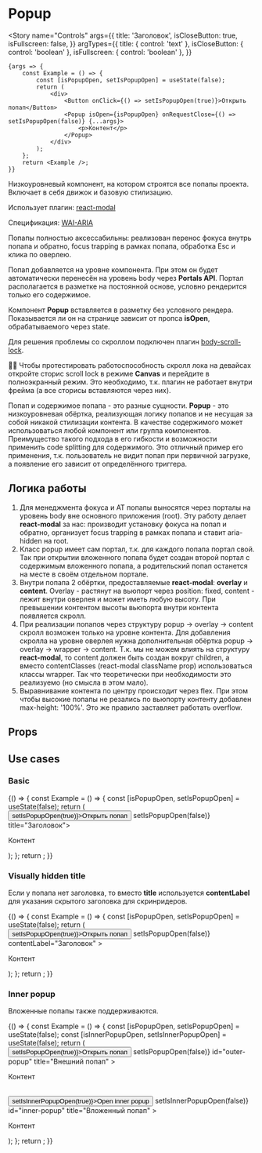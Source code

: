 
<Meta title="Standart / Popup" component={Popup} decorators={[centeredDecorator]} />

# Popup

<Story
    name="Controls"
    args={{
        title: 'Заголовок',
        isCloseButton: true,
        isFullscreen: false,
    }}
    argTypes={{
        title: { control: 'text' },
        isCloseButton: { control: 'boolean' },
        isFullscreen: { control: 'boolean' },
    }}
>
    {args => {
        const Example = () => {
            const [isPopupOpen, setIsPopupOpen] = useState(false);
            return (
                <div>
                    <Button onClick={() => setIsPopupOpen(true)}>Открыть попап</Button>
                    <Popup isOpen={isPopupOpen} onRequestClose={() => setIsPopupOpen(false)} {...args}>
                        <p>Контент</p>
                    </Popup>
                </div>
            );
        };
        return <Example />;
    }}
</Story>

Низкоуровневый компонент, на котором строятся все попапы проекта. Включает в себя движок и базовую стилизацию.

Использует плагин: [react-modal](http://reactcommunity.org/react-modal/)

Спецификация: [WAI-ARIA](https://www.w3.org/TR/wai-aria-practices/#dialog_modal)

Попапы полностью аксессабильны: реализован перенос фокуса внутрь попапа и обратно, focus trapping в рамках попапа, обработка Esc и клика по оверлею.

Попап добавляется на уровне компонента. При этом он будет автоматически перенесён на уровень body через **Portals API**. Портал располагается в разметке на постоянной основе, условно рендерится только его содержимое.

Компонент **Popup** вставляется в разметку без условного рендера. Показывается ли он на странице зависит от пропса **isOpen**, обрабатываемого через state.

Для решения проблемы со скроллом подключен плагин [body-scroll-lock](https://github.com/willmcpo/body-scroll-lock).

☝🏿 Чтобы протестировать работоспособность скролл лока на девайсах откройте сторис scroll lock в режиме **Canvas** и перейдите в полноэкранный режим. Это необходимо, т.к. плагин не работает внутри фрейма (а все сторисы вставляются через них).

Попап и содержимое попапа - это разные сущности. **Popup** - это низкоуровневая обёртка, реализующая логику попапов и не несущая за собой никакой стилизации контента. В качестве содержимого может использоваться любой компонент или группа компонентов. Преимущество такого подхода в его гибкости и возможности применить code splitting для содержимого. Это отличный пример его применения, т.к. пользователь не видит попап при первичной загрузке, а появление его зависит от определённого триггера.

## Логика работы

1. Для менеджмента фокуса и AT попапы выносятся через порталы на уровень body вне основного приложения (root). Эту работу делает **react-modal** за нас: производит установку фокуса на попап и обратно, организует focus trapping в рамках попапа и ставит aria-hidden на root.
1. Класс popup имеет сам портал, т.к. для каждого попапа портал свой. Так при открытии вложенного попапа будет создан второй портал с содержимым вложенного попапа, а родительский попап останется на месте в своём отдельном портале.
1. Внутри попапа 2 обёртки, предоставляемые **react-modal**: **overlay** и **content**. Overlay - растянут на вьюпорт через position: fixed, content - лежит внутри оверлея и может иметь любую высоту. При превышении контентом высоты вьюпорта внутри контента появляется скролл.
1. При реализации попапов через структуру popup -> overlay -> content скролл возможен только на уровне контента. Для добавления скролла на уровне оверлея нужна дополнительная обёртка popup -> overlay -> wrapper -> content. Т.к. мы не можем влиять на структуру **react-modal**, то content должен быть создан вокруг children, а вместо contentClasses (react-modal className prop) использоваться классы wrapper. Так что теоретически при необходимости это реализуемо (но смысла в этом мало).
1. Выравнивание контента по центру происходит через flex. При этом чтобы высокие попапы не резались по вьюпорту контенту добавлен max-height: '100%'. Это же правило заставляет работать overflow.

## Props

<ArgsTable story="Controls" />

## Use cases

### Basic

<Canvas>
    <Story name="Basic">
        {() => {
            const Example = () => {
                const [isPopupOpen, setIsPopupOpen] = useState(false);
                return (
                    <div>
                        <Button onClick={() => setIsPopupOpen(true)}>Открыть попап</Button>
                        <Popup isOpen={isPopupOpen} onRequestClose={() => setIsPopupOpen(false)} title="Заголовок">
                            <p>Контент</p>
                        </Popup>
                    </div>
                );
            };
            return <Example />;
        }}
    </Story>
</Canvas>

### Visually hidden title

Если у попапа нет заголовка, то вместо **title** используется **contentLabel** для указания скрытого заголовка для скринридеров.

<Canvas>
    <Story name="Visually hidden title">
        {() => {
            const Example = () => {
                const [isPopupOpen, setIsPopupOpen] = useState(false);
                return (
                    <div>
                        <Button onClick={() => setIsPopupOpen(true)}>Открыть попап</Button>
                        <Popup
                            isOpen={isPopupOpen}
                            onRequestClose={() => setIsPopupOpen(false)}
                            contentLabel="Заголовок"
                        >
                            <p>Контент</p>
                        </Popup>
                    </div>
                );
            };
            return <Example />;
        }}
    </Story>
</Canvas>

### Inner popup

Вложенные попапы также поддерживаются.

<Canvas>
    <Story name="Inner popup">
        {() => {
            const Example = () => {
                const [isPopupOpen, setIsPopupOpen] = useState(false);
                const [isInnerPopupOpen, setIsInnerPopupOpen] = useState(false);
                return (
                    <div>
                        <Button onClick={() => setIsPopupOpen(true)}>Открыть попап</Button>
                        <Popup
                            isOpen={isPopupOpen}
                            onRequestClose={() => setIsPopupOpen(false)}
                            id="outer-popup"
                            title="Внешний попап"
                        >
                            <p>Контент</p>
                            <br />
                            <Button onClick={() => setIsInnerPopupOpen(true)}>Open inner popup</Button>
                            <Popup
                                isOpen={isInnerPopupOpen}
                                onRequestClose={() => setIsInnerPopupOpen(false)}
                                id="inner-popup"
                                title="Вложенный попап"
                            >
                                <p>Контент</p>
                            </Popup>
                        </Popup>
                    </div>
                );
            };
            return <Example />;
        }}
    </Story>
</Canvas>
